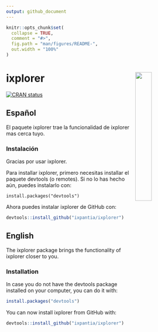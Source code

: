 ```yaml
---
output: github_document
---
```


<!-- README.md is generated from README.Rmd. Please edit that file -->

```r
knitr::opts_chunk$set(
  collapse = TRUE,
  comment = "#>",
  fig.path = "man/figures/README-",
  out.width = "100%"
)
```


# ixplorer <a href="url"><img src="https://storage.googleapis.com/ixplorer/ixplorer_logo.png" align="right" width="30%"></a>

<!-- badges: start -->
[![CRAN status](https://www.r-pkg.org/badges/version/ixplorer)](https://cran.r-project.org/package=ixplorer)
<!-- badges: end -->

## Español

El paquete ixplorer trae la funcionalidad de ixplorer mas cerca tuyo. 

### Instalación

Gracias por usar ixplorer. 

Para installar ixplorer, primero necesitas installar el paquete devtools (o remotes). Si no lo has hecho aún, puedes instalarlo con:

```
install.packages("devtools")
```

Ahora puedes instalar ixplorer de GitHub con:

```r
devtools::install_github("ixpantia/ixplorer")
```

## English

The ixplorer package brings the functionality of ixplorer closer to you.

### Installation 

In case you do not have the devtools package installed on your computer, you can do it with:

```r
install.packages("devtools")
```

You can now install ixplorer from GitHub with:

```r
devtools::install_github("ixpantia/ixplorer")
```

